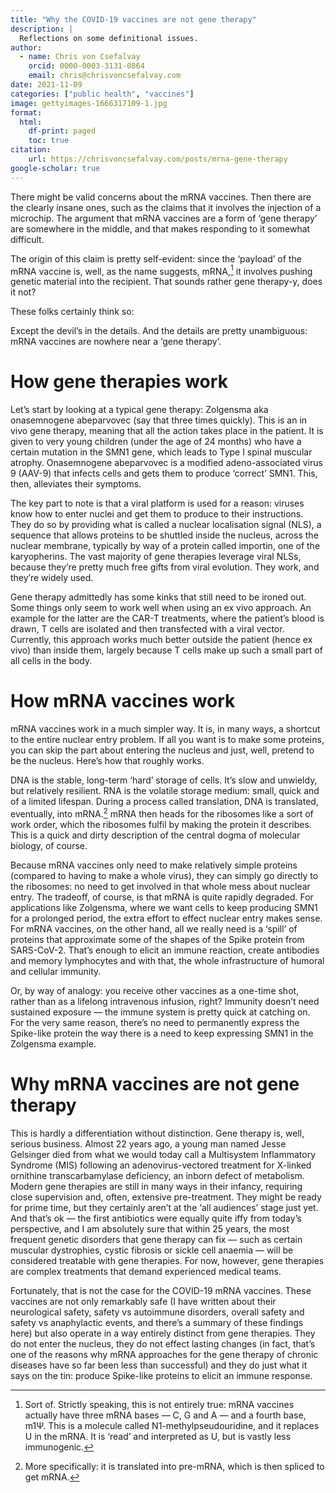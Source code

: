 ```yaml
---
title: "Why the COVID-19 vaccines are not gene therapy"
description: |
  Reflections on some definitional issues.
author:
  - name: Chris von Csefalvay
    orcid: 0000-0003-3131-0864
    email: chris@chrisvoncsefalvay.com
date: 2021-11-09
categories: ["public health", "vaccines"]
image: gettyimages-1666317109-1.jpg
format:
  html:
    df-print: paged
    toc: true
citation:
    url: https://chrisvoncsefalvay.com/posts/mrna-gene-therapy
google-scholar: true
---
```



There might be valid concerns about the mRNA vaccines. Then there are the clearly insane ones, such as the claims that it involves the injection of a microchip. The argument that mRNA vaccines are a form of ‘gene therapy’ are somewhere in the middle, and that makes responding to it somewhat difficult.

The origin of this claim is pretty self-evident: since the ‘payload’ of the mRNA vaccine is, well, as the name suggests, mRNA,[^1] it involves pushing genetic material into the recipient. That sounds rather gene therapy-y, does it not?

These folks certainly think so:



Except the devil’s in the details. And the details are pretty unambiguous: mRNA vaccines are nowhere near a ‘gene therapy’.

# How gene therapies work

Let’s start by looking at a typical gene therapy: Zolgensma aka onasemnogene abeparvovec (say that three times quickly). This is an in vivo gene therapy, meaning that all the action takes place in the patient. It is given to very young children (under the age of 24 months) who have a certain mutation in the SMN1 gene, which leads to Type I spinal muscular atrophy. Onasemnogene abeparvovec is a modified adeno-associated virus 9 (AAV-9) that infects cells and gets them to produce ‘correct’ SMN1. This, then, alleviates their symptoms.

The key part to note is that a viral platform is used for a reason: viruses know how to enter nuclei and get them to produce to their instructions. They do so by providing what is called a nuclear localisation signal (NLS), a sequence that allows proteins to be shuttled inside the nucleus, across the nuclear membrane, typically by way of a protein called importin, one of the karyopherins. The vast majority of gene therapies leverage viral NLSs, because they’re pretty much free gifts from viral evolution. They work, and they’re widely used.

Gene therapy admittedly has some kinks that still need to be ironed out. Some things only seem to work well when using an ex vivo approach. An example for the latter are the CAR-T treatments, where the patient’s blood is drawn, T cells are isolated and then transfected with a viral vector. Currently, this approach works much better outside the patient (hence ex vivo) than inside them, largely because T cells make up such a small part of all cells in the body.

# How mRNA vaccines work

mRNA vaccines work in a much simpler way. It is, in many ways, a shortcut to the entire nuclear entry problem. If all you want is to make some proteins, you can skip the part about entering the nucleus and just, well, pretend to be the nucleus. Here’s how that roughly works.

DNA is the stable, long-term ‘hard’ storage of cells. It’s slow and unwieldy, but relatively resilient. RNA is the volatile storage medium: small, quick and of a limited lifespan. During a process called translation, DNA is translated, eventually, into mRNA.[^2] mRNA then heads for the ribosomes like a sort of work order, which the ribosomes fulfil by making the protein it describes. This is a quick and dirty description of the central dogma of molecular biology, of course.

Because mRNA vaccines only need to make relatively simple proteins (compared to having to make a whole virus), they can simply go directly to the ribosomes: no need to get involved in that whole mess about nuclear entry. The tradeoff, of course, is that mRNA is quite rapidly degraded. For applications like Zolgensma, where we want cells to keep producing SMN1 for a prolonged period, the extra effort to effect nuclear entry makes sense. For mRNA vaccines, on the other hand, all we really need is a ‘spill’ of proteins that approximate some of the shapes of the Spike protein from SARS-CoV-2. That’s enough to elicit an immune reaction, create antibodies and memory lymphocytes and with that, the whole infrastructure of humoral and cellular immunity.

Or, by way of analogy: you receive other vaccines as a one-time shot, rather than as a lifelong intravenous infusion, right? Immunity doesn’t need sustained exposure — the immune system is pretty quick at catching on. For the very same reason, there’s no need to permanently express the Spike-like protein the way there is a need to keep expressing SMN1 in the Zolgensma example.

# Why mRNA vaccines are not gene therapy

This is hardly a differentiation without distinction. Gene therapy is, well, serious business. Almost 22 years ago, a young man named Jesse Gelsinger died from what we would today call a Multisystem Inflammatory Syndrome (MIS) following an adenovirus-vectored treatment for X-linked ornithine transcarbamylase deficiency, an inborn defect of metabolism. Modern gene therapies are still in many ways in their infancy, requiring close supervision and, often, extensive pre-treatment. They might be ready for prime time, but they certainly aren’t at the ‘all audiences’ stage just yet. And that’s ok — the first antibiotics were equally quite iffy from today’s perspective, and I am absolutely sure that within 25 years, the most frequent genetic disorders that gene therapy can fix — such as certain muscular dystrophies, cystic fibrosis or sickle cell anaemia — will be considered treatable with gene therapies. For now, however, gene therapies are complex treatments that demand experienced medical teams.

Fortunately, that is not the case for the COVID-19 mRNA vaccines. These vaccines are not only remarkably safe (I have written about their neurological safety, safety vs autoimmune disorders, overall safety and safety vs anaphylactic events, and there’s a summary of these findings here) but also operate in a way entirely distinct from gene therapies. They do not enter the nucleus, they do not effect lasting changes (in fact, that’s one of the reasons why mRNA approaches for the gene therapy of chronic diseases have so far been less than successful) and they do just what it says on the tin: produce Spike-like proteins to elicit an immune response.

[^1]: Sort of. Strictly speaking, this is not entirely true: mRNA vaccines actually have three mRNA bases — C, G and A — and a fourth base, m1Ψ. This is a molecule called N1-methylpseudouridine, and it replaces U in the mRNA. It is ‘read’ and interpreted as U, but is vastly less immunogenic.

[^2]: More specifically: it is translated into pre-mRNA, which is then spliced to get mRNA.